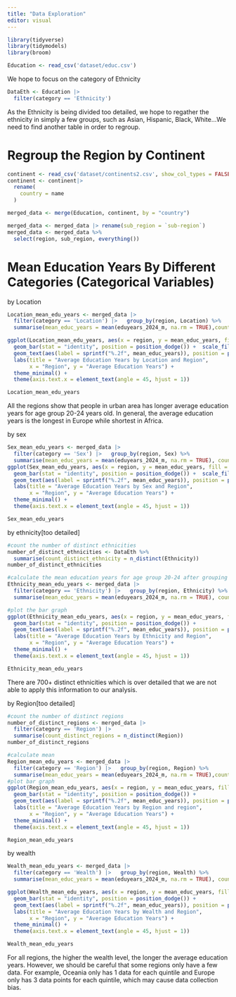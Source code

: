 ```yaml
---
title: "Data Exploration"
editor: visual
---
```


```r
library(tidyverse)
library(tidymodels)
library(broom)
```

```r
Education <- read_csv('dataset/educ.csv')
```

We hope to focus on the category of Ethnicity

```r
DataEth <- Education |>
  filter(category == 'Ethnicity')
```

As the Ethnicity is being divided too detailed, we hope to regather the ethnicity in simply a few groups, such as Asian, Hispanic, Black, White...We need to find another table in order to regroup.

# Regroup the Region by Continent

```r
continent <- read_csv('dataset/continents2.csv', show_col_types = FALSE)
continent <- continent|>
  rename(
    country = name
  )

merged_data <- merge(Education, continent, by = "country")

merged_data <- merged_data |> rename(sub_region = `sub-region`)
merged_data <- merged_data %>%
  select(region, sub_region, everything())

```


# Mean Education Years By Different Categories (Categorical Variables)

by Location

```r
Location_mean_edu_years <- merged_data |>
  filter(category == 'Location') |>   group_by(region, Location) %>%
  summarise(mean_educ_years = mean(eduyears_2024_m, na.rm = TRUE),count_non_missing = sum(!is.na(eduyears_2024_m)), .groups = 'drop')

ggplot(Location_mean_edu_years, aes(x = region, y = mean_educ_years, fill = Location)) +
  geom_bar(stat = "identity", position = position_dodge()) +  scale_fill_manual(values = c("Rural" = "skyblue", "Urban" = "blue")) + 
  geom_text(aes(label = sprintf("%.2f", mean_educ_years)), position = position_dodge(width = 0.9), vjust = 5, size = 3.5, color = "white") + 
  labs(title = "Average Education Years by Location and Region",
       x = "Region", y = "Average Education Years") +
  theme_minimal() +
  theme(axis.text.x = element_text(angle = 45, hjust = 1))

Location_mean_edu_years
```

All the regions show that people in urban area has longer average education years for age group 20-24 years old. In general, the average education years is the longest in Europe while shortest in Africa.

by sex

```r
Sex_mean_edu_years <- merged_data |>
  filter(category == 'Sex') |>   group_by(region, Sex) %>%
  summarise(mean_educ_years = mean(eduyears_2024_m, na.rm = TRUE), count_non_missing = sum(!is.na(eduyears_2024_m)), .groups = 'drop')
ggplot(Sex_mean_edu_years, aes(x = region, y = mean_educ_years, fill = Sex)) +
  geom_bar(stat = "identity", position = position_dodge()) +  scale_fill_manual(values = c("Female" = "pink", "Male" = "black")) + 
  geom_text(aes(label = sprintf("%.2f", mean_educ_years)), position = position_dodge(width = 0.9), vjust = 5, size = 3.5, color = "white") + 
  labs(title = "Average Education Years by Sex and Region",
       x = "Region", y = "Average Education Years") +
  theme_minimal() +
  theme(axis.text.x = element_text(angle = 45, hjust = 1))

Sex_mean_edu_years
```

by ethnicity\[too detailed\]

```r
#count the number of distinct ethnicities
number_of_distinct_ethnicities <- DataEth %>%
  summarise(count_distinct_ethnicity = n_distinct(Ethnicity))
number_of_distinct_ethnicities

#calculate the mean education years for age group 20-24 after grouping by region and ethnicity
Ethnicity_mean_edu_years <- merged_data |>
  filter(category == 'Ethnicity') |>   group_by(region, Ethnicity) %>%
  summarise(mean_educ_years = mean(eduyears_2024_m, na.rm = TRUE), count_non_missing = sum(!is.na(eduyears_2024_m)), .groups = 'drop')

#plot the bar graph
ggplot(Ethnicity_mean_edu_years, aes(x = region, y = mean_educ_years, fill = Ethnicity)) +
  geom_bar(stat = "identity", position = position_dodge()) + 
  geom_text(aes(label = sprintf("%.2f", mean_educ_years)), position = position_dodge(width = 0.9), vjust = 5, size = 3.5, color = "white") + 
  labs(title = "Average Education Years by Ethnicity and Region",
       x = "Region", y = "Average Education Years") +
  theme_minimal() +
  theme(axis.text.x = element_text(angle = 45, hjust = 1))

Ethnicity_mean_edu_years
```

There are 700+ distinct ethnicities which is over detailed that we are not able to apply this information to our analysis.

by Region\[too detailed\]

```r
#count the number of distinct regions
number_of_distinct_regions <- merged_data |>
  filter(category == 'Region') |>
  summarise(count_distinct_regions = n_distinct(Region))
number_of_distinct_regions

#calculate mean
Region_mean_edu_years <- merged_data |>
  filter(category == 'Region') |>   group_by(region, Region) %>%
  summarise(mean_educ_years = mean(eduyears_2024_m, na.rm = TRUE),count_non_missing = sum(!is.na(eduyears_2024_m)), .groups = 'drop')
#plot bar graph
ggplot(Region_mean_edu_years, aes(x = region, y = mean_educ_years, fill = Region)) +
  geom_bar(stat = "identity", position = position_dodge()) + 
  geom_text(aes(label = sprintf("%.2f", mean_educ_years)), position = position_dodge(width = 0.9), vjust = 5, size = 3.5, color = "white") + 
  labs(title = "Average Education Years by Region and region",
       x = "Region", y = "Average Education Years") +
  theme_minimal() +
  theme(axis.text.x = element_text(angle = 45, hjust = 1))

Region_mean_edu_years
```

by wealth

```r
Wealth_mean_edu_years <- merged_data |>
  filter(category == 'Wealth') |>   group_by(region, Wealth) %>%
  summarise(mean_educ_years = mean(eduyears_2024_m, na.rm = TRUE), count_non_missing = sum(!is.na(eduyears_2024_m)), .groups = 'drop')

ggplot(Wealth_mean_edu_years, aes(x = region, y = mean_educ_years, fill = Wealth)) +
  geom_bar(stat = "identity", position = position_dodge()) +
  geom_text(aes(label = sprintf("%.2f", mean_educ_years)), position = position_dodge(width = 0.9), vjust = 5, size = 3.5, color = "black") + 
  labs(title = "Average Education Years by Wealth and Region",
       x = "Region", y = "Average Education Years") +
  theme_minimal() +
  theme(axis.text.x = element_text(angle = 45, hjust = 1))

Wealth_mean_edu_years
```

For all regions, the higher the wealth level, the longer the average education years. However, we should be careful that some regions only have a few data. For example, Oceania only has 1 data for each quintile and Europe only has 3 data points for each quintile, which may cause data collection bias.
